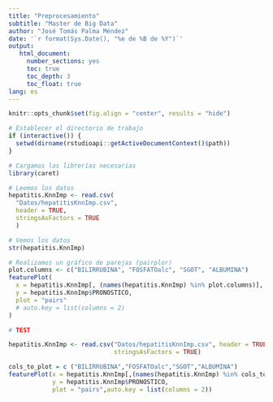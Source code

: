 ```yaml
---
title: "Preprocesamiento"
subtitle: "Master de Big Data"
author: "José Tomás Palma Méndez"
date: '`r format(Sys.Date(), "%e de %B de %Y")`'
output:
   html_document:
     number_sections: yes
     toc: true
     toc_depth: 3
     toc_float: true
lang: es
---
```


```r
knitr::opts_chunk$set(fig.align = "center", results = "hide")

# Establecer el directorio de trabajo
if (interactive()) {
  setwd(dirname(rstudioapi::getActiveDocumentContext()$path))
}

# Cargamos las librerías necesarias
library(caret)
```

```r
# Leemos los datos
hepatitis.KnnImp <- read.csv(
  "Datos/hepatitisKnnImp.csv",
  header = TRUE,
  stringsAsFactors = TRUE
  )

# Vemos los datos
str(hepatitis.KnnImp)
```

```r
# Realizamos un gráfico de parejas (pairplor)
plot.columns <- c("BILIRRUBINA", "FOSFATOalc", "SGOT", "ALBUMINA")
featurePlot(
  x = hepatitis.KnnImp[, (names(hepatitis.KnnImp) %in% plot.columns)],
  y = hepatitis.KnnImp$PRONOSTICO,
  plot = "pairs"
  # auto.key = list(columns = 2)
)
```

```r
# TEST

hepatitis.KnnImp <- read.csv("Datos/hepatitisKnnImp.csv", header = TRUE,
                             stringsAsFactors = TRUE)

cols_to_plot = c ("BILIRRUBINA","FOSFATOalc","SGOT","ALBUMINA")
featurePlot(x = hepatitis.KnnImp[,(names(hepatitis.KnnImp) %in% cols_to_plot)], 
            y = hepatitis.KnnImp$PRONOSTICO, 
            plot = "pairs",auto.key = list(columns = 2))
```